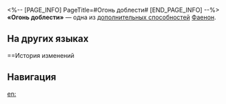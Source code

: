 <%-- [PAGE_INFO]
PageTitle=#Огонь доблести#
[END_PAGE_INFO] --%>
{{Навык Инфобокс
|Название         = Огонь доблести
|Изображение      = След Огонь доблести.png
|Персонаж         = Фаенон
|Тип              = Доп. способность
|Возвышение       = 6
|Длительность     = 
|Описание         = В начале боя или при окончании трансформации сила атаки повышается на 50%. Этот эффект может складываться до 2 раз.
|Свойство1        = 
|Масштабирование1 = 
}}
'''«Огонь доблести»''' — одна из [[дополнительная способность|дополнительных способностей]] [[Фаенон]].

==На других языках==
{{На других языках
|en   = Shine with Valor
|zhs  = 照见英雄本色
|zht  = 照見英雄本色
|ja   = {{Rubi|映|うつ}}し{{Rubi|出|だ}}されし{{Rubi|英雄|えいゆう}}の{{Rubi|本質|ほんしつ}}
|ko   = 투영된 영웅의 본색
|es   = Reflejo del coraje
|fr   = Aura héroïque
|ru   = Огонь доблести
|th   = Shine with Valor
|vi   = Sáng Soi Bản Sắc Anh Hùng
|de   = Das Wesen eines Helden
|id   = Shine with Valor
|pt   = Aura Heroica
}}

==История изменений
{{История изменений|3.5}}

==Навигация==
{{Навык Навбокс|Фаенон}}

[[en:]]